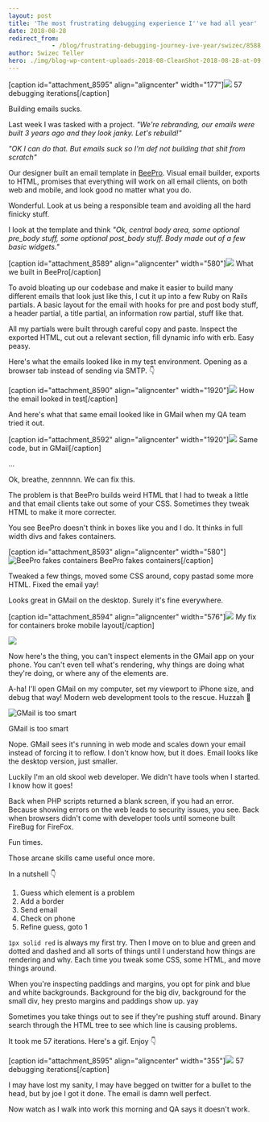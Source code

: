 ```yaml
---
layout: post
title: 'The most frustrating debugging experience I''ve had all year'
date: 2018-08-28
redirect_from: 
            - /blog/frustrating-debugging-journey-ive-year/swizec/8588
author: Swizec Teller
hero: ./img/blog-wp-content-uploads-2018-08-CleanShot-2018-08-28-at-09.27.06@2x-772x1024.png
---
```

\[caption id="attachment_8595" align="aligncenter" width="177"]![](./img/blog-wp-content-uploads-2018-08-email-debugging.gif) 57 debugging iterations\[/caption]



Building emails sucks.



Last week I was tasked with a project. _"We're rebranding, our emails were built 3 years ago and they look janky. Let's rebuild!"_



_"OK I can do that. But emails suck so I'm def not building that shit from scratch"_



Our designer built an email template in [BeePro](https://beefree.io/bee-pro/). Visual email builder, exports to HTML, promises that everything will work on all email clients, on both web and mobile, and look good no matter what you do.



Wonderful. Look at us being a responsible team and avoiding all the hard finicky stuff.



I look at the template and think _"Ok, central body area, some optional pre_body stuff, some optional post_body stuff. Body made out of a few basic widgets."_



\[caption id="attachment_8589" align="aligncenter" width="580"]![](./img/blog-wp-content-uploads-2018-08-CleanShot-2018-08-28-at-09.27.06@2x-772x1024.png) What we built in BeePro\[/caption]



To avoid bloating up our codebase and make it easier to build many different emails that look just like this, I cut it up into a few Ruby on Rails partials. A basic layout for the email with hooks for pre and post body stuff, a header partial, a title partial, an information row partial, stuff like that.



All my partials were built through careful copy and paste. Inspect the exported HTML, cut out a relevant section, fill dynamic info with erb. Easy peasy.



Here's what the emails looked like in my test environment. Opening as a browser tab instead of sending via SMTP. 👇



\[caption id="attachment_8590" align="aligncenter" width="1920"]![](./img/blog-wp-content-uploads-2018-08-kapture_2018-08-24_at_14.37.34.gif) How the email looked in test\[/caption]





And here's what that same email looked like in GMail when my QA team tried it out.



\[caption id="attachment_8592" align="aligncenter" width="1920"]![](./img/blog-wp-content-uploads-2018-08-kapture_2018-08-24_at_14.34.37.gif) Same code, but in GMail\[/caption]



...



Ok, breathe, zennnnn. We can fix this.



The problem is that BeePro builds weird HTML that I had to tweak a little and that email clients take out some of your CSS. Sometimes they tweak HTML to make it more correcter.



You see BeePro doesn't think in boxes like you and I do. It thinks in full width divs and fakes containers.



\[caption id="attachment_8593" align="aligncenter" width="580"]![BeePro fakes containers](./img/blog-wp-content-uploads-2018-08-CleanShot-2018-08-28-at-09.33.17@2x-994x1024.png) BeePro fakes containers\[/caption]



Tweaked a few things, moved some CSS around, copy pastad some more HTML. Fixed the email yay!



Looks great in GMail on the desktop. Surely it's fine everywhere.



\[caption id="attachment_8594" align="aligncenter" width="576"]![](./img/blog-wp-content-uploads-2018-08-image_from_ios-576x1024.png) My fix for containers broke mobile layout\[/caption]

![](./img/media-IYIlvuWc21U4g-giphy.gif)

Now here's the thing, you can't inspect elements in the GMail app on your phone. You can't even tell what's rendering, why things are doing what they're doing, or where any of the elements are.



A-ha! I'll open GMail on my computer, set my viewport to iPhone size, and debug that way! Modern web development tools to the rescue. Huzzah 💪

![GMail is too smart](<>)



GMail is too smart



Nope. GMail sees it's running in web mode and scales down your email instead of forcing it to reflow. I don't know how, but it does. Email looks like the desktop version, just smaller.



Luckily I'm an old skool web developer. We didn't have tools when I started. I know how it goes!



Back when PHP scripts returned a blank screen, if you had an error. Because showing errors on the web leads to security issues, you see. Back when browsers didn't come with developer tools until someone built FireBug for FireFox.



Fun times.



Those arcane skills came useful once more.



In a nutshell 👇



1. Guess which element is a problem
2. Add a border
3. Send email
4. Check on phone
5. Refine guess, goto 1



`1px solid red` is always my first try. Then I move on to blue and green and dotted and dashed and all sorts of things until I understand how things are rendering and why. Each time you tweak some CSS, some HTML, and move things around.



When you're inspecting paddings and margins, you opt for pink and blue and white backgrounds. Background for the big div, background for the small div, hey presto margins and paddings show up. yay



Sometimes you take things out to see if they're pushing stuff around. Binary search through the HTML tree to see which line is causing problems.



It took me 57 iterations. Here's a gif. Enjoy 👇



\[caption id="attachment_8595" align="aligncenter" width="355"]![](./img/blog-wp-content-uploads-2018-08-email-debugging.gif) 57 debugging iterations\[/caption]



I may have lost my sanity, I may have begged on twitter for a bullet to the head, but by joe I got it done. The email is damn well perfect.



Now watch as I walk into work this morning and QA says it doesn't work.